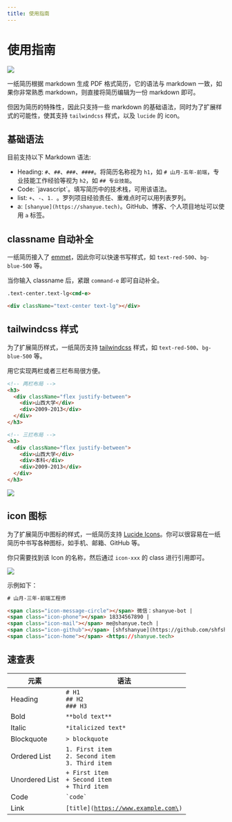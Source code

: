 ```yaml
---
title: 使用指南
---
```


# 使用指南

![](https://static.shanyue.tech/images/24-04-29/clipboard-7212.f25615.webp)

一纸简历根据 markdown 生成 PDF 格式简历，它的语法与 markdown 一致，如果你非常熟悉 markdown，则直接将简历编辑为一份 markdown 即可。

但因为简历的特殊性，因此只支持一些 markdown 的基础语法，同时为了扩展样式的可能性，使其支持 `tailwindcss` 样式，以及 `lucide` 的 icon。

## 基础语法

目前支持以下 Markdown 语法:

+ Heading: `#`、`##`、`###`、`####`。将简历名称视为 `h1`，如 `# 山月-五年-前端`，专业技能工作经验等视为 `h2`，如 `## 专业技能`。
+ Code: \`javascript\`。填写简历中的技术栈，可用该语法。
+ list: `+`、`-`、`1. `。罗列项目经验责任、重难点时可以用列表罗列。
+ a: `[shanyue](https://shanyue.tech)`。GitHub、博客、个人项目地址可以使用 `a` 标签。

## classname 自动补全

一纸简历接入了 [emmet](https://www.emmet.io/)，因此你可以快速书写样式，如 `text-red-500`、`bg-blue-500` 等。

当你输入 classname 后，紧跟 `command-e` 即可自动补全。

``` html
.text-center.text-lg<cmd-e>

<div className="text-center text-lg"></div>
```

## tailwindcss 样式

为了扩展简历样式，一纸简历支持 [tailwindcss](https://tailwindcss.com) 样式，如 `text-red-500`、`bg-blue-500` 等。

用它实现两栏或者三栏布局很方便。

``` html
<!-- 两栏布局 -->
<h3>
  <div className="flex justify-between">
    <div>山西大学</div>
    <div>2009-2013</div>
  </div>
</h3>

<!-- 三拦布局 -->
<h3>
  <div className="flex justify-between">
    <div>山西大学</div>
    <div>本科</div>
    <div>2009-2013</div>
  </div>
</h3>
```

![](https://static.shanyue.tech/images/24-04-18/clipboard-2791.7a3727.webp)

## icon 图标

为了扩展简历中图标的样式，一纸简历支持 [Lucide Icons](https://lucide.dev/icons/)。你可以很容易在一纸简历中书写各种图标，如手机、邮箱、GitHub 等。

你只需要找到该 Icon 的名称，然后通过 `icon-xxx` 的 class 进行引用即可。

![](https://static.shanyue.tech/images/24-04-18/clipboard-7222.e4a30c.webp)

示例如下：

``` html
# 山月-三年-前端工程师

<span class="icon-message-circle"></span> 微信：shanyue-bot |
<span class="icon-phone"></span> 18334567890 |
<span class="icon-mail"></span> me@shanyue.tech |
<span class="icon-github"></span> [shfshanyue](https://github.com/shfshanyue) |
<span class="icon-home"></span> <https://shanyue.tech>
```

## 速查表

| 元素             | 语法                                                                                            | 
|-----------------|-------------------------------------------------------------------------------------------------|
| Heading         | <code># H1<br/>## H2<br/>### H3</code>                                                          |
| Bold            | <code>\*\*bold text\*\*</code>                                                                  |
| Italic          | <code>\*italicized text\*</code>                                                                |
| Blockquote      | <code>\> blockquote</code>                                                                      |
| Ordered List    | <code>1. First item<br/>2. Second item<br/>3. Third item</code>                                 |
| Unordered List  | <code>+ First item<br/>+ Second item<br/>+ Third item</code>                                    |
| Code            | <code>\`code\`</code>                                                                           |
| Link            | <code>\[title\]\(https://www.example.com\)</code>                                               |
